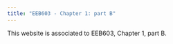 ```yaml
---
title: "EEB603 - Chapter 1: part B"
---
```


This website is associated to EEB603, Chapter 1, part B.
